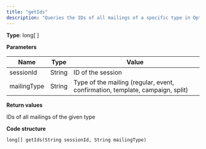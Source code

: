 ```yaml
---
title: "getIds"
description: "Queries the IDs of all mailings of a specific type in Optimizely Campaign."
---
```


**Type**: long\[ \]

**Parameters**

| Name        | Type   | Value                                                                         |
| ----------- | ------ | ----------------------------------------------------------------------------- |
| sessionId   | String | ID of the session                                                             |
| mailingType | String | Type of the mailing (regular, event, confirmation, template, campaign, split) |

**Return values**

IDs of all mailings of the given type

**Code structure**

`long[] getIds(String sessionId, String mailingType)
`